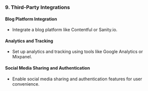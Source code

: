 

### 9. Third-Party Integrations

#### Blog Platform Integration
- Integrate a blog platform like Contentful or Sanity.io.

#### Analytics and Tracking
- Set up analytics and tracking using tools like Google Analytics or Mixpanel.

#### Social Media Sharing and Authentication
- Enable social media sharing and authentication features for user convenience.